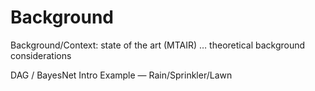 # Background


Background/Context: state of the art (MTAIR)
	…
	theoretical background considerations

DAG / BayesNet Intro Example — Rain/Sprinkler/Lawn

